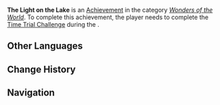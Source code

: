 {{Stub}}
{{Achievement Infobox
|id           = 81526
|order id     = 1510
|category     = Wonders of the World
|description  = Witness the completion of the People of the Springs' great training arena... Will it actually be of any use...?
|requirements = Complete ''[[Stride on Rainbows, Split the Waves]]''
|primogems    = 5
|tracking     = 
|topic        = 
|type         = Quest
|hidden       = 1
|set          = 
}}
'''The Light on the Lake''' is an [[Achievement]] in the category ''[[Wonders of the World]]''. To complete this achievement, the player needs to complete the [[Time Trial Challenge]] during the {{Quest|Stride on Rainbows, Split the Waves}}.
<!--
==Gameplay Notes==
*

==Gallery==
{{Preview
|size=300px
|file=
|caption=
}}

==Video Guides==
{{EVT
|video1   = 
|caption1 = 
}}
-->
==Other Languages==
{{Other Languages
|en       = The Light on the Lake
|zhs      = 湖上之光
|zhs_rm   = 
|zht      = 湖上之光
|zht_rm   = 
|zh_tl    = 
|ja       = 湖上の光
|ja_rm    = Kojou no Hikari
|ja_tl    = The Light on the Lake
|ko       = 호수의 빛
|ko_tl    = 
|es       = Fulgor del lago
|es_tl    = The Shine of the Lake
|fr       = La lumière sur le lac
|fr_tl    = The Light on the Lake
|ru       = Свет на озере
|ru_tl    = The Light on the Lake
|th       = แสงเหนือทะเลสาบ
|th_rm    = 
|th_tl    = 
|vi       = Ánh Sáng Trên Hồ
|vi_tl    = 
|de       = Licht auf dem See
|de_tl    = Light on the Lake
|id       = Terang di Danau
|id_tl    = 
|pt       = A Luz no Lago
|pt_tl    = The Light on the Lake
|tr       = Göldeki Işık
|tr_tl    = 
|it       = La luce sul lago
|it_tl    = 
}}

==Change History==
{{Change History|5.0}}
<!--
==References==
{{Reflist}}
-->
==Navigation==
{{Achievement Navbox}}